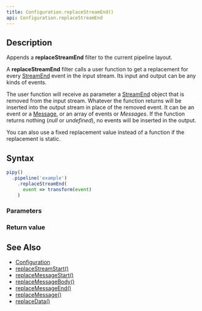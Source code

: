```yaml
---
title: Configuration.replaceStreamEnd()
api: Configuration.replaceStreamEnd
---
```


## Description

Appends a **replaceStreamEnd** filter to the current pipeline layout.

A **replaceStreamEnd** filter calls a user function to get a replacement for every [StreamEnd](/reference/api/StreamEnd) event in the input stream. Its input and output can be any kinds of events.

<FilterDiagram
  name="replaceStreamEnd"
  input="Event"
  output="Event"
/>

The user function will receive as parameter a [StreamEnd](/reference/api/StreamEnd) object that is removed from the input stream. Whatever the function returns will be inserted into the output stream in place of the removed event. It can be an event or a [Message](/reference/api/Message), or an array of events or _Messages_. If the function returns nothing (_null_ or _undefined_), no events will be inserted in the output.

You can also use a fixed replacement value instead of a function if the replacement is static.

## Syntax

``` js
pipy()
  .pipeline('example')
    .replaceStreamEnd(
      event => transform(event)
    )
```

### Parameters

<Parameters/>

### Return value

<ReturnValue/>

## See Also

* [Configuration](/reference/api/Configuration)
* [replaceStreamStart()](/reference/api/Configuration/replaceStreamStart)
* [replaceMessageStart()](/reference/api/Configuration/replaceMessageStart)
* [replaceMessageBody()](/reference/api/Configuration/replaceMessageBody)
* [replaceMessageEnd()](/reference/api/Configuration/replaceMessageEnd)
* [replaceMessage()](/reference/api/Configuration/replaceMessage)
* [replaceData()](/reference/api/Configuration/replaceData)
